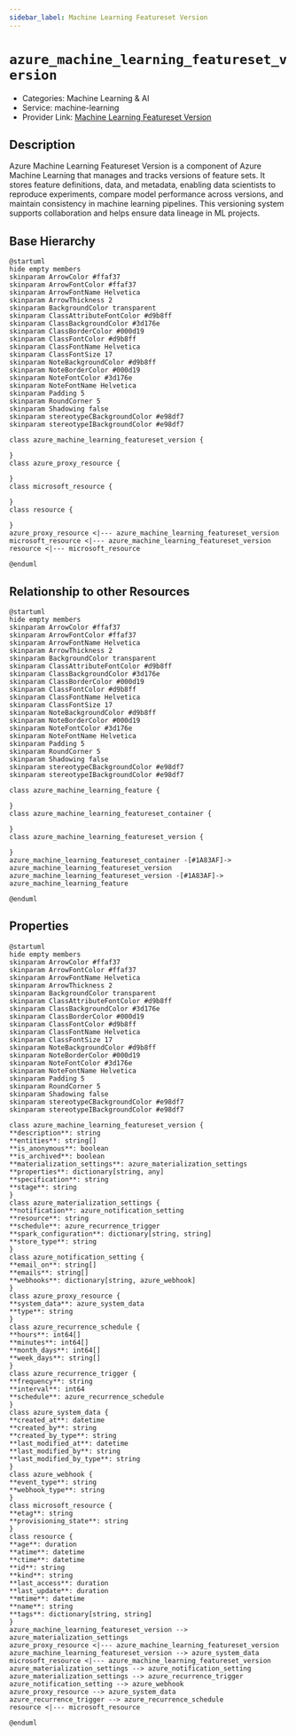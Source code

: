 ```yaml
---
sidebar_label: Machine Learning Featureset Version
---
```


# `azure_machine_learning_featureset_version`

- Categories: Machine Learning & AI
- Service: machine-learning
- Provider Link: [Machine Learning Featureset Version](https://learn.microsoft.com/en-us/azure/machine-learning/concept-feature-store)

## Description

Azure Machine Learning Featureset Version is a component of Azure Machine Learning that manages and tracks versions of feature sets. It stores feature definitions, data, and metadata, enabling data scientists to reproduce experiments, compare model performance across versions, and maintain consistency in machine learning pipelines. This versioning system supports collaboration and helps ensure data lineage in ML projects.

## Base Hierarchy

<ZoomPanPinch>

```kroki imgType="plantuml" imgAlt="Hierarchy of Machine Learning Featureset Version"
@startuml
hide empty members
skinparam ArrowColor #ffaf37
skinparam ArrowFontColor #ffaf37
skinparam ArrowFontName Helvetica
skinparam ArrowThickness 2
skinparam BackgroundColor transparent
skinparam ClassAttributeFontColor #d9b8ff
skinparam ClassBackgroundColor #3d176e
skinparam ClassBorderColor #000d19
skinparam ClassFontColor #d9b8ff
skinparam ClassFontName Helvetica
skinparam ClassFontSize 17
skinparam NoteBackgroundColor #d9b8ff
skinparam NoteBorderColor #000d19
skinparam NoteFontColor #3d176e
skinparam NoteFontName Helvetica
skinparam Padding 5
skinparam RoundCorner 5
skinparam Shadowing false
skinparam stereotypeCBackgroundColor #e98df7
skinparam stereotypeIBackgroundColor #e98df7

class azure_machine_learning_featureset_version {

}
class azure_proxy_resource {

}
class microsoft_resource {

}
class resource {

}
azure_proxy_resource <|--- azure_machine_learning_featureset_version
microsoft_resource <|--- azure_machine_learning_featureset_version
resource <|--- microsoft_resource

@enduml
```

</ZoomPanPinch>

## Relationship to other Resources

<ZoomPanPinch>

```kroki imgType="plantuml" imgAlt="Diagram of Machine Learning Featureset Version resource relationships"
@startuml
hide empty members
skinparam ArrowColor #ffaf37
skinparam ArrowFontColor #ffaf37
skinparam ArrowFontName Helvetica
skinparam ArrowThickness 2
skinparam BackgroundColor transparent
skinparam ClassAttributeFontColor #d9b8ff
skinparam ClassBackgroundColor #3d176e
skinparam ClassBorderColor #000d19
skinparam ClassFontColor #d9b8ff
skinparam ClassFontName Helvetica
skinparam ClassFontSize 17
skinparam NoteBackgroundColor #d9b8ff
skinparam NoteBorderColor #000d19
skinparam NoteFontColor #3d176e
skinparam NoteFontName Helvetica
skinparam Padding 5
skinparam RoundCorner 5
skinparam Shadowing false
skinparam stereotypeCBackgroundColor #e98df7
skinparam stereotypeIBackgroundColor #e98df7

class azure_machine_learning_feature {

}
class azure_machine_learning_featureset_container {

}
class azure_machine_learning_featureset_version {

}
azure_machine_learning_featureset_container -[#1A83AF]-> azure_machine_learning_featureset_version
azure_machine_learning_featureset_version -[#1A83AF]-> azure_machine_learning_feature

@enduml
```

</ZoomPanPinch>

## Properties

<ZoomPanPinch>

```kroki imgType="plantuml" imgAlt="Diagram of Machine Learning Featureset Version data model"
@startuml
hide empty members
skinparam ArrowColor #ffaf37
skinparam ArrowFontColor #ffaf37
skinparam ArrowFontName Helvetica
skinparam ArrowThickness 2
skinparam BackgroundColor transparent
skinparam ClassAttributeFontColor #d9b8ff
skinparam ClassBackgroundColor #3d176e
skinparam ClassBorderColor #000d19
skinparam ClassFontColor #d9b8ff
skinparam ClassFontName Helvetica
skinparam ClassFontSize 17
skinparam NoteBackgroundColor #d9b8ff
skinparam NoteBorderColor #000d19
skinparam NoteFontColor #3d176e
skinparam NoteFontName Helvetica
skinparam Padding 5
skinparam RoundCorner 5
skinparam Shadowing false
skinparam stereotypeCBackgroundColor #e98df7
skinparam stereotypeIBackgroundColor #e98df7

class azure_machine_learning_featureset_version {
**description**: string
**entities**: string[]
**is_anonymous**: boolean
**is_archived**: boolean
**materialization_settings**: azure_materialization_settings
**properties**: dictionary[string, any]
**specification**: string
**stage**: string
}
class azure_materialization_settings {
**notification**: azure_notification_setting
**resource**: string
**schedule**: azure_recurrence_trigger
**spark_configuration**: dictionary[string, string]
**store_type**: string
}
class azure_notification_setting {
**email_on**: string[]
**emails**: string[]
**webhooks**: dictionary[string, azure_webhook]
}
class azure_proxy_resource {
**system_data**: azure_system_data
**type**: string
}
class azure_recurrence_schedule {
**hours**: int64[]
**minutes**: int64[]
**month_days**: int64[]
**week_days**: string[]
}
class azure_recurrence_trigger {
**frequency**: string
**interval**: int64
**schedule**: azure_recurrence_schedule
}
class azure_system_data {
**created_at**: datetime
**created_by**: string
**created_by_type**: string
**last_modified_at**: datetime
**last_modified_by**: string
**last_modified_by_type**: string
}
class azure_webhook {
**event_type**: string
**webhook_type**: string
}
class microsoft_resource {
**etag**: string
**provisioning_state**: string
}
class resource {
**age**: duration
**atime**: datetime
**ctime**: datetime
**id**: string
**kind**: string
**last_access**: duration
**last_update**: duration
**mtime**: datetime
**name**: string
**tags**: dictionary[string, string]
}
azure_machine_learning_featureset_version --> azure_materialization_settings
azure_proxy_resource <|--- azure_machine_learning_featureset_version
azure_machine_learning_featureset_version --> azure_system_data
microsoft_resource <|--- azure_machine_learning_featureset_version
azure_materialization_settings --> azure_notification_setting
azure_materialization_settings --> azure_recurrence_trigger
azure_notification_setting --> azure_webhook
azure_proxy_resource --> azure_system_data
azure_recurrence_trigger --> azure_recurrence_schedule
resource <|--- microsoft_resource

@enduml
```

</ZoomPanPinch>
